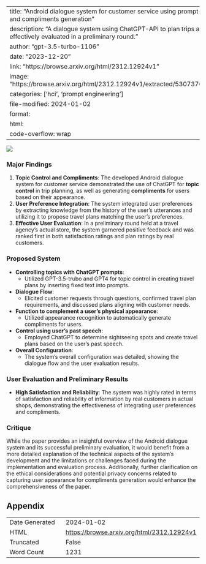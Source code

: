 
---
title: "Android dialogue system for customer service using prompt-based topic control and compliments generation"
description: "A dialogue system using ChatGPT-API to plan trips and give compliments, effectively evaluated in a preliminary round."
author: "gpt-3.5-turbo-1106"
date: "2023-12-20"
link: "https://browse.arxiv.org/html/2312.12924v1"
image: "https://browse.arxiv.org/html/2312.12924v1/extracted/5307376/fig/dialogue_flow.png"
categories: ['hci', 'prompt engineering']
file-modified: 2024-01-02
format:
  html:
    code-overflow: wrap
---

![](https://browse.arxiv.org/html/2312.12924v1/extracted/5307376/fig/dialogue_flow.png)

### Major Findings

1. **Topic Control and Compliments**: The developed Android dialogue system for customer service demonstrated the use of ChatGPT for **topic control** in trip planning, as well as generating **compliments** for users based on their appearance.
2. **User Preference Integration**: The system integrated user preferences by extracting knowledge from the history of the user’s utterances and utilizing it to propose travel plans matching the user’s preferences.
3. **Effective User Evaluation**: In a preliminary round held at a travel agency’s actual store, the system garnered positive feedback and was ranked first in both satisfaction ratings and plan ratings by real customers.

### Proposed System

- **Controlling topics with ChatGPT prompts**:
  - Utilized GPT-3.5-trubo and GPT4 for topic control in creating travel plans by inserting fixed text into prompts.
- **Dialogue Flow**:
  - Elicited customer requests through questions, confirmed travel plan requirements, and discussed plans aligning with customer needs.
- **Function to complement a user’s physical appearance**:
  - Utilized appearance recognition to automatically generate compliments for users.
- **Control using user’s past speech**:
  - Employed ChatGPT to determine sightseeing spots and create travel plans based on the user's past speech.
- **Overall Configuration**:
  - The system's overall configuration was detailed, showing the dialogue flow and the user evaluation results.

### User Evaluation and Preliminary Results

- **High Satisfaction and Reliability**: The system was highly rated in terms of satisfaction and reliability of information by real customers in actual shops, demonstrating the effectiveness of integrating user preferences and compliments.

### Critique

While the paper provides an insightful overview of the Android dialogue system and its successful preliminary evaluation, it would benefit from a more detailed explanation of the technical aspects of the system's development and the limitations or challenges faced during the implementation and evaluation process. Additionally, further clarification on the ethical considerations and potential privacy concerns related to capturing user appearance for compliments generation would enhance the comprehensiveness of the paper.

## Appendix

|          |          |
|----------|----------|
| Date Generated     | 2024-01-02       |
| HTML     | [https://browse.arxiv.org/html/2312.12924v1](https://browse.arxiv.org/html/2312.12924v1)       |
| Truncated       | False       |
| Word Count       | 1231       |